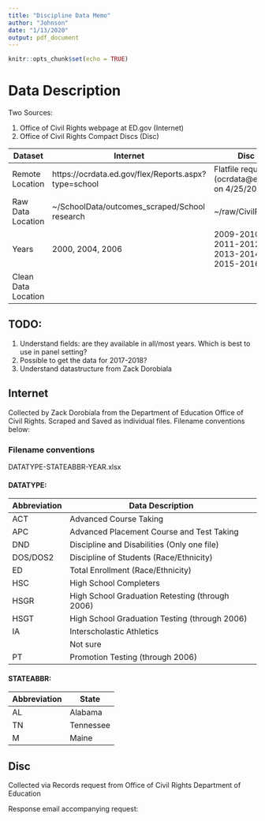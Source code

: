 ```yaml
---
title: "Discipline Data Memo"
author: "Johnson"
date: "1/13/2020"
output: pdf_document
---
```


```r
knitr::opts_chunk$set(echo = TRUE)
```

# Data Description

Two Sources:

1) Office of Civil Rights webpage at ED.gov (Internet)
2) Office of Civil Rights Compact Discs (Disc)


Dataset | Internet |Disc 
---------|--------------|------------
Remote Location     | https://ocrdata.ed.gov/flex/Reports.aspx?type=school | Flatfile request (ocrdata@ed.gov on 4/25/2018)
Raw Data Location   | ~/SchoolData/outcomes_scraped/School research        | ~/raw/CivilRights  
Years               | 2000, 2004, 2006                                     | 2009-2010, 2011-2012, 2013-2014, 2015-2016 
Clean Data Location |                                                      |


## TODO:

1) Understand fields: are they available in all/most years. Which is best to use in panel setting?
2) Possible to get the data for 2017-2018?
3) Understand datastructure from Zack Dorobiala

\clearpage

## Internet

Collected by Zack Dorobiala from the Department of Education Office of Civil Rights\footnote{(https://ocrdata.ed.gov/flex/Reports.aspx?type=school)}.
Scraped and Saved as individual files. Filename conventions below:

### Filename conventions

DATATYPE-STATEABBR-YEAR.xlsx

#### DATATYPE:

Abbreviation | Data Description 
-------------|----------------
ACT | Advanced Course Taking 
APC | Advanced Placement Course and Test Taking
DND | Discipline and Disabilities (Only one file) 
DOS/DOS2 | Discipline of Students (Race/Ethnicity) 
ED | Total Enrollment (Race/Ethnicity)
HSC | High School Completers 
HSGR | High School Graduation Retesting (through 2006)
HSGT | High School Graduation Testing (through 2006)
IA | Interscholastic Athletics
\textbf{M[1-14]-[2004-2006]} | Not sure
PT | Promotion Testing (through 2006)


#### STATEABBR:
Abbreviation | State
----------|-----------------
AL | Alabama
TN | Tennessee
M | Maine




## Disc

Collected via Records request from Office of Civil Rights Department of Education

Response email accompanying request:

\begin{quote}
Thank you for your request for data from the 2015-16 CRDC, and from previous CRDCs, including the 2013-14, 2011-12, and 2009-10 CRDCs.

OCR will shortly be mailing the DVDs that you requested, including the DVD of the 2015-16 CRDC, to the address provided on your flat file request form.   The DVDs that OCR is mailing to you are privacy protected data.

The Flat File of the 2011-12 and 2009-10 CRDCs includes the data submitted from all schools and districts at the close of the survey collection period.

Subsequently, some districts have updated their data and others may do so as well.  For example, for 2011-12, all the school districts in Florida have amended their CRDC submission to include updated numbers for arrests for students without disabilities.
 

OCR maintains a list of districts that amended their CRDC submissions for 2011-12 and 2009-10.  Those lists are available upon request.  Users may download the updated data from the CRDC website (although it is not designated as updated).

For the 2013-14 CRDC, in addition to the prior corrections to the Florida data that were previously included, the June 2017 final data file for the 2013-14 CRDC contains corrections from 16 school districts, for a variety of data issues,  including preschool enrollment, suspensions and expulsions, chronic student absenteeism, teacher absenteeism, referrals to law enforcement, school-related arrests, expulsions, harassment or bullying, and advanced placement enrollment Information on the districts that submitted  corrections is provided is provided in the “read me” file. Detailed information on the variables that were corrected for each district is provided in the “read me details” file.
\end{quote}




